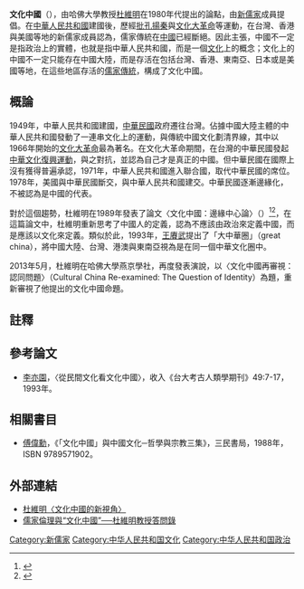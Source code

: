 '''文化中國'''（{{lang-en|Cultural China}}），由哈佛大學教授[[杜維明|杜維明]]在1980年代提出的論點，由[[新儒家|新儒家]]成員提倡。在[[中華人民共和國|中華人民共和國]]建國後，歷經[[批孔|批孔揚秦]]與[[文化大革命|文化大革命]]等運動，在台灣、香港與美國等地的新儒家成員認為，儒家傳統在[[中國|中國]]已經斷絕。因此主張，中國不一定是指政治上的實體，也就是指中華人民共和國，而是一個[[文化|文化]]上的概念；文化上的中國不一定只能存在中國大陸，而是存活在包括台灣、香港、東南亞、日本或是美國等地，在這些地區存活的[[儒家|儒家傳統]]，構成了文化中國。

==概論==
1949年，中華人民共和國建國，[[中華民國|中華民國]]政府遷往台灣。佔據中國大陸主體的中華人民共和國發動了一連串文化上的運動，與傳統中國文化劃清界線，其中以1966年開始的[[文化大革命|文化大革命]]最為著名。在文化大革命期間，在台灣的中華民國發起[[中華文化復興運動|中華文化復興運動]]，與之對抗，並認為自己才是真正的中國。但中華民國在國際上沒有獲得普遍承認，1971年，中華人民共和國進入聯合國，取代中華民國的席位。1978年，美國與中華民國斷交，與中華人民共和國建交。中華民國逐漸邊緣化，不被認為是中國的代表。

對於這個趨勢，杜維明在1989年發表了論文〈文化中國：邊緣中心論〉（{{lang|en|Cultural China: the Periphery as the Center}}）<ref>{{Cite web |url=http://www.jstor.org/stable/20025372?seq=1#page_scan_tab_contents |title=Cultural China: the Periphery as the Center |access-date=2016-05-23 |archive-date=2020-04-20 |archive-url=https://web.archive.org/web/20200420050211/https://www.jstor.org/stable/20025372?seq=1#page_scan_tab_contents |dead-url=no }}</ref><ref>{{cite web|author1=郭振羽|title=文化中華的多元和開放|url=https://www.gvlf.com.tw/article_content_6253.html|website=https://www.gvlf.com.tw/|accessdate=2016-05-23|archive-date=2016-12-25|archive-url=https://web.archive.org/web/20161225044946/http://gvlf.com.tw/article_content_6253.html|dead-url=no}}</ref>，在這篇論文中，杜維明重新思考了中國人的定義，認為不應該由政治來定義中國，而是應該以文化來定義。類似於此，1993年，[[王賡武|王賡武]]提出了「大中華圈」（great china），將中國大陸、台灣、港澳與東南亞視為是在同一個中華文化圈中。

2013年5月，杜維明在哈佛大學燕京學社，再度發表演說，以〈文化中國再審視：認同問題〉（Cultural China Re-examined: The Question of Identity）為題，重新審視了他提出的文化中國命題。

==註釋==
{{reflist}}

==參考論文==
*[[李亦園|李亦園]]，〈從民間文化看文化中國〉，收入《台大考古人類學期刊》49:7-17，1993年。

==相關書目==
*[[傅偉勳|傅偉勳]]，《「文化中國」與中國文化─哲學與宗教三集》，三民書局，1988年，ISBN 9789571902。

==外部連結==
* [https://web.archive.org/web/20160624053752/http://theory.people.com.cn/BIG5/40557/72701/72714/4970140.html 杜維明〈文化中國的新視角〉]
* [http://www.rocidea.com/roc-10245.aspx 儒家倫理與“文化中國”──杜維明教授答問錄] {{Wayback|url=http://www.rocidea.com/roc-10245.aspx |date=20200414192459 }}
[[Category:新儒家|Category:新儒家]]
[[Category:中华人民共和国文化|Category:中华人民共和国文化]]
[[Category:中华人民共和国政治|Category:中华人民共和国政治]]
